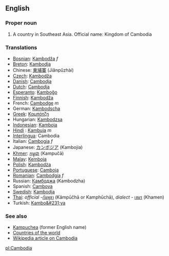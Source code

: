 ==English==

===Proper noun===

# A country in Southeast Asia. Official name: Kingdom of Cambodia


===Translations===
*[[Bosnian]]: [[Kambodža]] ''f''
*[[Breton]]: [[Kambodja]]
*Chinese: [[柬埔寨]] (Jiǎnpǔzhài)
*[[Czech]]: [[Kambodža]]
*[[Danish]]: [[Cambodja]]
*[[Dutch]]: [[Cambodja]]
*[[Esperanto]]: [[Kamboĝo]]
*[[Finnish]]: [[Kambodža]]
*French: [[Cambodge]] ''m''
*German: [[Kambodscha]]
*[[Greek]]: [[Καμπότζη]]
*Hungarian: [[Kambodzsa]]
*[[Indonesian]]: [[Kamboja]]
*[[Hindi]] : [[Kambuja]]  ''m''
*[[Interlingua]]: Cambodia
*Italian: [[Cambogia]] ''f''
*Japanese: [[カンボジア]] (Kambojia)
*[[Khmer]]: [[កម្ពុជា]] (Kampučā)
*[[Malay]]: [[Kemboja]]
*[[Polish]]: [[Kambodża]]
*[[Portuguese]]: [[Camboja]]
*[[Romanian]]: [[Cambodgia]] ''f''
*Russian: [[Камбоджа]] (Kambodzha)
*Spanish: [[Camboya]]
*[[Swedish]]: [[Kambodja]]
*[[Thai]]: ''official'' -[[กัมพูชา]] (Kâmpūčhā or Kamphūchā), ''dialect'' - [[เขมร]] (Khamen)
*Turkish: [[Kambo&#231;ya]]

===See also===
*[[Kampuchea]] (former English name)
*[[Countries of the world]]
*[[w:Cambodia|Wikipedia article on Cambodia]]

[[pl:Cambodia]]
